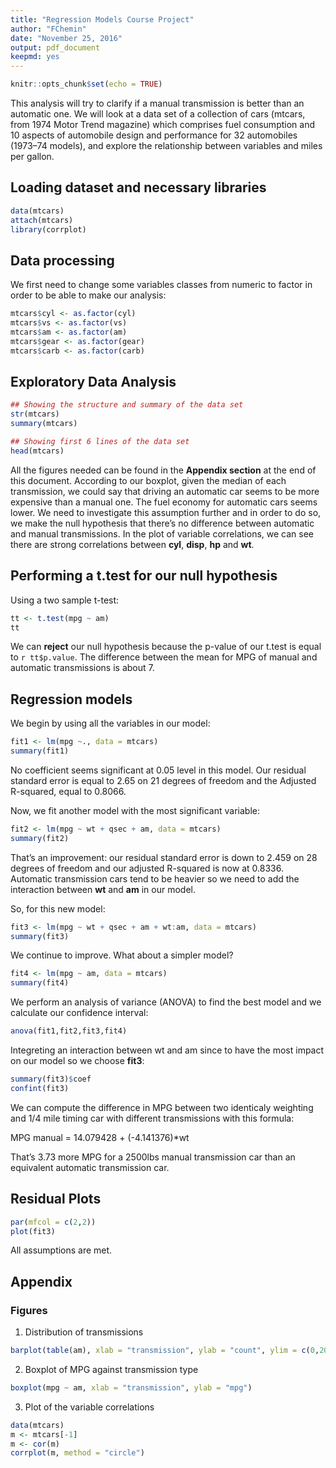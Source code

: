 ```yaml
---
title: "Regression Models Course Project"
author: "FChemin"
date: "November 25, 2016"
output: pdf_document
keepmd: yes
---
```


```r
knitr::opts_chunk$set(echo = TRUE)
```

This analysis will try to clarify if a manual transmission is better than an automatic one. We will look at a data set of a collection of cars (mtcars, from 1974 Motor Trend magazine) which comprises fuel consumption and 10 aspects of automobile design and performance for 32 automobiles (1973–74 models), and explore the relationship between variables and miles per gallon.

## Loading dataset and necessary libraries

```r
data(mtcars)
attach(mtcars)
library(corrplot)
```

## Data processing

We first need to change some variables classes from numeric to factor in order to be able to make our analysis:

```r
mtcars$cyl <- as.factor(cyl)
mtcars$vs <- as.factor(vs)
mtcars$am <- as.factor(am)
mtcars$gear <- as.factor(gear)
mtcars$carb <- as.factor(carb)
```

## Exploratory Data Analysis

```r
## Showing the structure and summary of the data set
str(mtcars)
summary(mtcars)

## Showing first 6 lines of the data set
head(mtcars)
```

All the figures needed can be found in the **Appendix section** at the end of this document. According to our boxplot, given the median of each transmission, we could say that driving an automatic car seems to be more expensive than a manual one. The fuel economy for automatic cars seems lower. We need to investigate this assumption further and in order to do so, we make the null hypothesis that there's no difference between automatic and manual transmissions. In the plot of variable correlations, we can see there are strong correlations between **cyl**, **disp**, **hp** and **wt**.

## Performing a t.test for our null hypothesis

Using a two sample t-test:

```r
tt <- t.test(mpg ~ am)
tt
```

We can **reject** our null hypothesis because the p-value of our t.test is equal to `r tt$p.value`. The difference between the mean for MPG of manual and automatic transmissions is about 7.

## Regression models

We begin by using all the variables in our model:

```r
fit1 <- lm(mpg ~., data = mtcars)
summary(fit1)
```

No coefficient seems significant at 0.05 level in this model. Our residual standard error is equal to 2.65 on 21 degrees of freedom and the Adjusted R-squared, equal to 0.8066.

Now, we fit another model with the most significant variable:

```r
fit2 <- lm(mpg ~ wt + qsec + am, data = mtcars)
summary(fit2)
```

That's an improvement: our residual standard error is down to 2.459 on 28 degrees of freedom and our adjusted R-squared is now at 0.8336. Automatic transmission cars tend to be heavier so we need to add the interaction between **wt** and **am** in our model.

So, for this new model:

```r
fit3 <- lm(mpg ~ wt + qsec + am + wt:am, data = mtcars)
summary(fit3)
```

We continue to improve. What about a simpler model?

```r
fit4 <- lm(mpg ~ am, data = mtcars)
summary(fit4)
```

We perform an analysis of variance (ANOVA) to find the best model and we calculate our confidence interval:

```r
anova(fit1,fit2,fit3,fit4)
```

Integreting an interaction between wt and am since to have the most impact on our model so we choose **fit3**:

```r
summary(fit3)$coef
confint(fit3)
```

We can compute the difference in MPG between two identicaly weighting and 1/4 mile timing car with different transmissions with this formula:

MPG manual = 14.079428 + (-4.141376)*wt

That's 3.73 more MPG for a 2500lbs manual transmission car than an equivalent automatic transmission car.

## Residual Plots

```r
par(mfcol = c(2,2))
plot(fit3)
```

All assumptions are met.

## Appendix

### Figures

1. Distribution of transmissions

```r
barplot(table(am), xlab = "transmission", ylab = "count", ylim = c(0,20), main = "Numbers of each transmissions")
```

2. Boxplot of MPG against transmission type


```r
boxplot(mpg ~ am, xlab = "transmission", ylab = "mpg")
```

3. Plot of the variable correlations

```r
data(mtcars)
m <- mtcars[-1]
m <- cor(m)
corrplot(m, method = "circle")
```